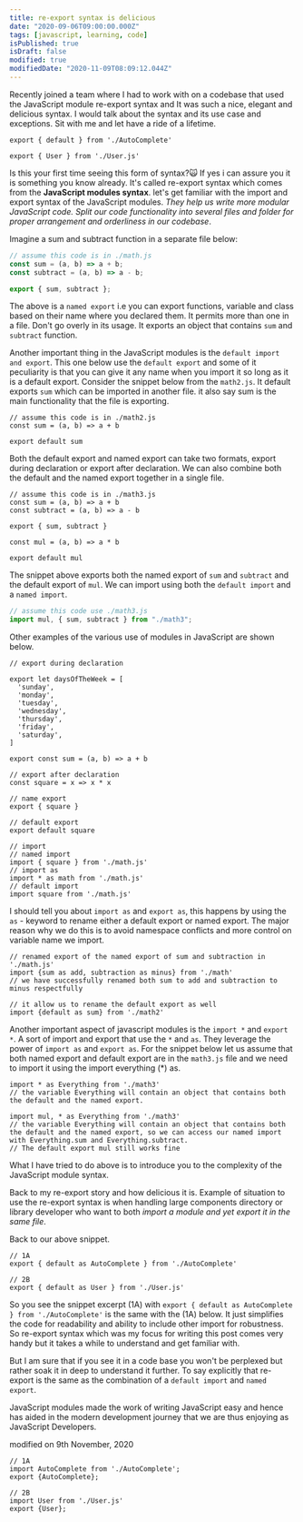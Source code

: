 ```yaml
---
title: re-export syntax is delicious
date: "2020-09-06T09:00:00.000Z"
tags: [javascript, learning, code]
isPublished: true
isDraft: false
modified: true
modifiedDate: "2020-11-09T08:09:12.044Z"
---
```


Recently joined a team where I had to work with on a codebase that used the
JavaScript module re-export syntax and It was such a nice, elegant and delicious
syntax. I would talk about the syntax and its use case and exceptions. Sit with
me and let have a ride of a lifetime.

```js{1,3}
export { default } from './AutoComplete'

export { User } from './User.js'
```

Is this your first time seeing this form of syntax?🙀 If yes i can assure you it
is something you know already. It's called re-export syntax which comes from the
**JavaScript modules syntax**. let's get familiar with the import and export
syntax of the JavaScript modules. _They help us write more modular JavaScript
code. Split our code functionality into several files and folder for proper
arrangement and orderliness in our codebase_.

Imagine a sum and subtract function in a separate file below:

```js
// assume this code is in ./math.js
const sum = (a, b) => a + b;
const subtract = (a, b) => a - b;

export { sum, subtract };
```

The above is a `named export` i.e you can export functions, variable and class
based on their name where you declared them. It permits more than one in a file.
Don't go overly in its usage. It exports an object that contains `sum` and
`subtract` function.

Another important thing in the JavaScript modules is the
`default import and export`. This one below use the `default export` and some of
it peculiarity is that you can give it any name when you import it so long as it
is a default export. Consider the snippet below from the `math2.js`. It default
exports `sum` which can be imported in another file. it also say sum is the main
functionality that the file is exporting.

```js{2,4}
// assume this code is in ./math2.js
const sum = (a, b) => a + b

export default sum
```

Both the default export and named export can take two formats, export during
declaration or export after declaration. We can also combine both the default
and the named export together in a single file.

```js{5,9}
// assume this code is in ./math3.js
const sum = (a, b) => a + b
const subtract = (a, b) => a - b

export { sum, subtract }

const mul = (a, b) => a * b

export default mul
```

The snippet above exports both the named export of `sum` and `subtract` and the
default export of `mul`. We can import using both the `default import` and a
`named import`.

```js
// assume this code use ./math3.js
import mul, { sum, subtract } from "./math3";
```

Other examples of the various use of modules in JavaScript are shown below.

```js{3-11,13,16,19,22,26,28,30}
// export during declaration

export let daysOfTheWeek = [
  'sunday',
  'monday',
  'tuesday',
  'wednesday',
  'thursday',
  'friday',
  'saturday',
]

export const sum = (a, b) => a + b

// export after declaration
const square = x => x * x

// name export
export { square }

// default export
export default square

// import
// named import
import { square } from './math.js'
// import as
import * as math from './math.js'
// default import
import square from './math.js'
```

I should tell you about `import as` and `export as`, this happens by using the
`as` - keyword to rename either a default export or named export. The major
reason why we do this is to avoid namespace conflicts and more control on
variable name we import.

```js{2, 6}
// renamed export of the named export of sum and subtraction in './math.js'
import {sum as add, subtraction as minus} from './math'
// we have successfully renamed both sum to add and subtraction to minus respectfully

// it allow us to rename the default export as well
import {default as sum} from './math2'
```

Another important aspect of javascript modules is the `import *` and `export *`.
A sort of import and export that use the `*` and `as`. They leverage the power
of `import as` and `export as`. For the snippet below let us assume that both
named export and default export are in the `math3.js` file and we need to import
it using the import everything (\*) as.

```js{1,4}
import * as Everything from './math3'
// the variable Everything will contain an object that contains both the default and the named export.

import mul, * as Everything from './math3'
// the variable Everything will contain an object that contains both the default and the named export, so we can access our named import with Everything.sum and Everything.subtract.
// The default export mul still works fine
```

What I have tried to do above is to introduce you to the complexity of the
JavaScript module syntax.

Back to my re-export story and how delicious it is. Example of situation to use
the re-export syntax is when handling large components directory or library
developer who want to both _import a module and yet export it in the same file_.

Back to our above snippet.

```js{2,5}
// 1A
export { default as AutoComplete } from './AutoComplete'

// 2B
export { default as User } from './User.js'
```

So you see the snippet excerpt (1A) with
`export { default as AutoComplete } from './AutoComplete'` is the same with the
(1A) below. It just simplifies the code for readability and ability to include
other import for robustness. So re-export syntax which was my focus for writing
this post comes very handy but it takes a while to understand and get familiar
with.

But I am sure that if you see it in a code base you won't be perplexed but
rather soak it in deep to understand it further. To say explicitly that
re-export is the same as the combination of a `default import` and
`named export`.

JavaScript modules made the work of writing JavaScript easy and hence has aided
in the modern development journey that we are thus enjoying as JavaScript
Developers.

modified on 9th November, 2020

```js{2-3,6-7}
// 1A
import AutoComplete from './AutoComplete';
export {AutoComplete};

// 2B
import User from './User.js'
export {User};
```
